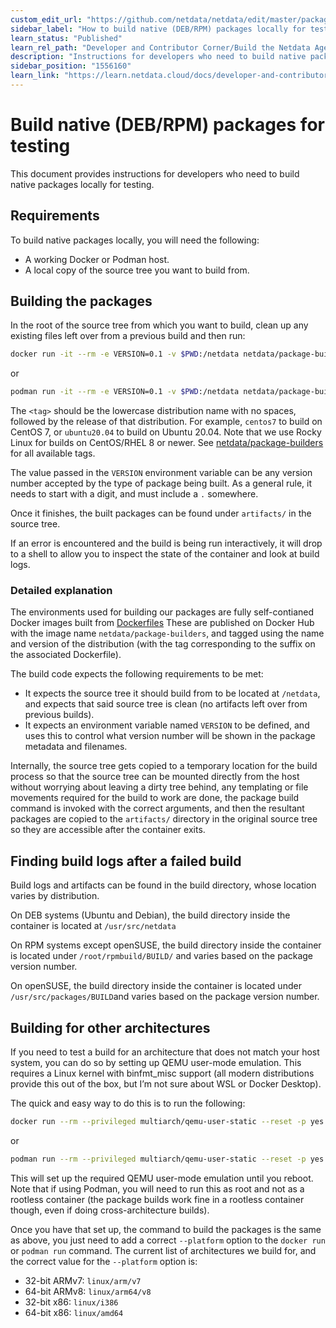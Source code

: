 ```yaml
---
custom_edit_url: "https://github.com/netdata/netdata/edit/master/packaging/building-native-packages-locally.md"
sidebar_label: "How to build native (DEB/RPM) packages locally for testing"
learn_status: "Published"
learn_rel_path: "Developer and Contributor Corner/Build the Netdata Agent Yourself"
description: "Instructions for developers who need to build native packages locally for testing."
sidebar_position: "1556160"
learn_link: "https://learn.netdata.cloud/docs/developer-and-contributor-corner/build-the-netdata-agent-yourself/how-to-build-native-(deb/rpm)-packages-locally-for-testing"
---
```


# Build native (DEB/RPM) packages for testing

This document provides instructions for developers who need to build native packages locally for testing.

## Requirements

To build native packages locally, you will need the following:

* A working Docker or Podman host.
* A local copy of the source tree you want to build from.

## Building the packages

In the root of the source tree from which you want to build, clean up any existing files left over from a previous build
and then run:

```bash
docker run -it --rm -e VERSION=0.1 -v $PWD:/netdata netdata/package-builders:<tag>
```

or

```bash
podman run -it --rm -e VERSION=0.1 -v $PWD:/netdata netdata/package-builders:<tag>
```

The `<tag>` should be the lowercase distribution name with no spaces, followed by the
release of that distribution. For example, `centos7` to build on CentOS 7, or `ubuntu20.04`
to build on Ubuntu 20.04. Note that we use Rocky Linux for builds on CentOS/RHEL 8 or newer. See
[netdata/package-builders](https://hub.docker.com/r/netdata/package-builders/tags) for all available tags.

The value passed in the `VERSION` environment variable can be any version number accepted by the type of package
being built. As a general rule, it needs to start with a digit, and must include a `.` somewhere.

Once it finishes, the built packages can be found under `artifacts/` in the source tree.

If an error is encountered and the build is being run interactively, it will drop to a shell to allow you to
inspect the state of the container and look at build logs.

### Detailed explanation

The environments used for building our packages are fully self-contianed Docker images built from [Dockerfiles](https://github.com/netdata/helper-images/tree/master/package-builders)
These are published on Docker
Hub with the image name `netdata/package-builders`, and tagged using the name and version of the distribution
(with the tag corresponding to the suffix on the associated Dockerfile).

The build code expects the following requirements to be met:

- It expects the source tree it should build from to be located at `/netdata`, and expects that said source tree
  is clean (no artifacts left over from previous builds).
- It expects an environment variable named `VERSION` to be defined, and uses this to control what version number
  will be shown in the package metadata and filenames.

Internally, the source tree gets copied to a temporary location for the build process so that the source tree can
be mounted directly from the host without worrying about leaving a dirty tree behind, any templating or file
movements required for the build to work are done, the package build command is invoked with the correct arguments,
and then the resultant packages are copied to the `artifacts/` directory in the original source tree so they are
accessible after the container exits.

## Finding build logs after a failed build

Build logs and artifacts can be found in the build directory, whose location varies by distribution.

On DEB systems (Ubuntu and Debian), the build directory inside the container is located at `/usr/src/netdata`

On RPM systems except openSUSE, the build directory inside the container is located under `/root/rpmbuild/BUILD/`
and varies based on the package version number.

On openSUSE, the build directory inside the container is located under `/usr/src/packages/BUILD`and varies based
on the package version number.

## Building for other architectures

If you need to test a build for an architecture that does not match your host system, you can do so by setting up
QEMU user-mode emulation. This requires a Linux kernel with binfmt\_misc support (all modern distributions provide
this out of the box, but I’m not sure about WSL or Docker Desktop).

The quick and easy way to do this is to run the following:

```bash
docker run --rm --privileged multiarch/qemu-user-static --reset -p yes
```

or

```bash
podman run --rm --privileged multiarch/qemu-user-static --reset -p yes
```

This will set up the required QEMU user-mode emulation until you reboot. Note that if using Podman, you will need
to run this as root and not as a rootless container (the package builds work fine in a rootless container though,
even if doing cross-architecture builds).

Once you have that set up, the command to build the packages is the same as above, you just need to add a correct
`--platform` option to the `docker run` or `podman run` command. The current list of architectures we build for,
and the correct value for the `--platform` option is:

- 32-bit ARMv7: `linux/arm/v7`
- 64-bit ARMv8: `linux/arm64/v8`
- 32-bit x86: `linux/i386`
- 64-bit x86: `linux/amd64`
